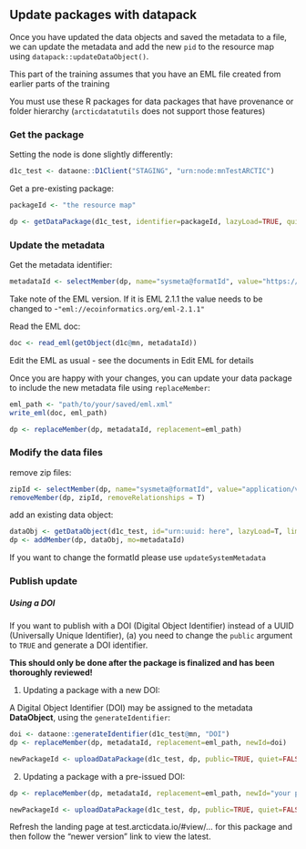 ## Update packages with datapack

Once you have updated the data objects and saved the metadata to a file, we can update the metadata and add the new `pid` to the resource map using `datapack::updateDataObject()`.

:::{.callout-note}
This part of the training assumes that you have an EML file created from earlier parts of the training
:::


:::{.callout-warning}
You must use these R packages for data packages that have provenance or folder hierarchy (`arcticdatatutils` does not support those features)
:::

### Get the package

Setting the node is done slightly differently:

```r
d1c_test <- dataone::D1Client("STAGING", "urn:node:mnTestARCTIC")
```

Get a pre-existing package:

```r
packageId <- "the resource map"

dp <- getDataPackage(d1c_test, identifier=packageId, lazyLoad=TRUE, quiet=FALSE)
```

### Update the metadata

Get the metadata identifier:

```r
metadataId <- selectMember(dp, name="sysmeta@formatId", value="https://eml.ecoinformatics.org/eml-2.2.0")
```

:::{.callout-note}
Take note of the EML version. If it is EML 2.1.1 the value needs to be changed to -`"eml://ecoinformatics.org/eml-2.1.1"`
:::

Read the EML doc:

```r
doc <- read_eml(getObject(d1c@mn, metadataId))
```

Edit the EML as usual - see the documents in Edit EML for details

Once you are happy with your changes, you can update your data package to include the new metadata file using `replaceMember`:

```r
eml_path <- "path/to/your/saved/eml.xml"
write_eml(doc, eml_path)

dp <- replaceMember(dp, metadataId, replacement=eml_path)
```

### Modify the data files

remove zip files:

```r
zipId <- selectMember(dp, name="sysmeta@formatId", value="application/vnd.shp+zip")
removeMember(dp, zipId, removeRelationships = T)
```

add an existing data object:

```r
dataObj <- getDataObject(d1c_test, id="urn:uuid: here", lazyLoad=T, limit="1TB")
dp <- addMember(dp, dataObj, mo=metadataId)
```

:::{.callout-note}
If you want to change the formatId please use `updateSystemMetadata`
:::

### Publish update

##### Using a DOI

If you want to publish with a DOI (Digital Object Identifier) instead of a UUID (Universally Unique Identifier), (a) you need to change the `public` argument to `TRUE` and generate a DOI identifier. 

**This should only be done after the package is finalized and has been thoroughly reviewed!**

(1) Updating a package with a new DOI:

A Digital Object Identifier (DOI) may be assigned to the metadata **DataObject**, using the `generateIdentifier`:

```r
doi <- dataone::generateIdentifier(d1c_test@mn, "DOI")
dp <- replaceMember(dp, metadataId, replacement=eml_path, newId=doi)

newPackageId <- uploadDataPackage(d1c_test, dp, public=TRUE, quiet=FALSE)
``` 

(2) Updating a package with a pre-issued DOI:

```r
dp <- replaceMember(dp, metadataId, replacement=eml_path, newId="your pre-issued doi previously generated")

newPackageId <- uploadDataPackage(d1c_test, dp, public=TRUE, quiet=FALSE)
``` 


Refresh the landing page at test.arcticdata.io/#view/... for this package and then follow the "newer version" link to view the latest.
